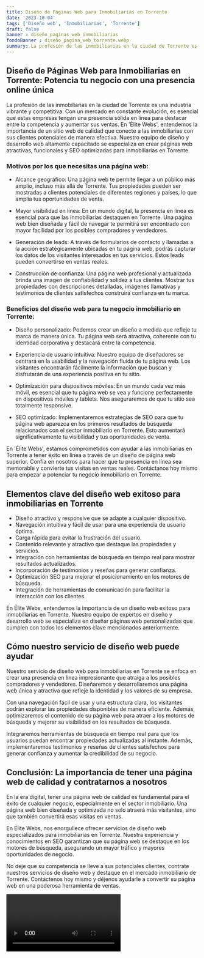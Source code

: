 ```yaml
---
title: Diseño de Páginas Web para Inmobiliarias en Torrente
date: '2023-10-04'
tags: ['Diseño web', 'Inmobiliarias', 'Torrente']
draft: false
banner : diseño_paginas_web_inmobiliarias
fondoBanner : diseño_pagina_web_torrente.webp
summary: La profesión de las inmobiliarias en la ciudad de Torrente es una industria vibrante y competitiva. Con un mercado en constante evolución, es esencial que estas empresas tengan una presencia sólida en línea para destacar entre la competencia y aumentar sus ventas. En 'Élite Webs', entendemos la importancia de un sitio web de calidad que conecte a las inmobiliarias con sus clientes potenciales de manera efectiva. Nuestro equipo de diseño y desarrollo web altamente capacitado se especializa en crear páginas web atractivas, funcionales y SEO optimizadas para inmobiliarias en Torrente.
---
```


## Diseño de Páginas Web para Inmobiliarias en Torrente: Potencia tu negocio con una presencia online única

La profesión de las inmobiliarias en la ciudad de Torrente es una industria vibrante y competitiva. Con un mercado en constante evolución, es esencial que estas empresas tengan una presencia sólida en línea para destacar entre la competencia y aumentar sus ventas. En 'Élite Webs', entendemos la importancia de un sitio web de calidad que conecte a las inmobiliarias con sus clientes potenciales de manera efectiva. Nuestro equipo de diseño y desarrollo web altamente capacitado se especializa en crear páginas web atractivas, funcionales y SEO optimizadas para inmobiliarias en Torrente.

### Motivos por los que necesitas una página web:

- Alcance geográfico: Una página web te permite llegar a un público más amplio, incluso más allá de Torrente. Tus propiedades pueden ser mostradas a clientes potenciales de diferentes regiones y países, lo que amplía tus oportunidades de venta.

- Mayor visibilidad en línea: En un mundo digital, la presencia en línea es esencial para que las inmobiliarias destaquen en Torrente. Una página web bien diseñada y fácil de navegar te permitirá ser encontrado con mayor facilidad por los posibles compradores y vendedores.

- Generación de leads: A través de formularios de contacto y llamadas a la acción estratégicamente ubicadas en tu página web, podrás capturar los datos de los visitantes interesados en tus servicios. Estos leads pueden convertirse en ventas reales.

- Construcción de confianza: Una página web profesional y actualizada brinda una imagen de confiabilidad y solidez a tus clientes. Mostrar tus propiedades con descripciones detalladas, imágenes llamativas y testimonios de clientes satisfechos construirá confianza en tu marca.

### Beneficios del diseño web para tu negocio inmobiliario en Torrente:

- Diseño personalizado: Podemos crear un diseño a medida que refleje tu marca de manera única. Tu página web será atractiva, coherente con tu identidad corporativa y destacará entre la competencia.

- Experiencia de usuario intuitiva: Nuestro equipo de diseñadores se centrará en la usabilidad y la navegación fluida de tu página web. Los visitantes encontrarán fácilmente la información que buscan y disfrutarán de una experiencia positiva en tu sitio.

- Optimización para dispositivos móviles: En un mundo cada vez más móvil, es esencial que tu página web se vea y funcione perfectamente en dispositivos móviles y tablets. Nos aseguraremos de que tu sitio sea totalmente responsive.

- SEO optimizado: Implementaremos estrategias de SEO para que tu página web aparezca en los primeros resultados de búsqueda relacionados con el sector inmobiliario en Torrente. Esto aumentará significativamente tu visibilidad y tus oportunidades de venta.

En 'Élite Webs', estamos comprometidos con ayudar a las inmobiliarias en Torrente a tener éxito en línea a través de un diseño de página web superior. Confía en nosotros para hacer que tu presencia en línea sea memorable y convierte tus visitas en ventas reales. Contáctanos hoy mismo para empezar a potenciar tu negocio inmobiliario en Torrente.

<GifSeo />

<Cta />

## Elementos clave del diseño web exitoso para inmobiliarias en Torrente

- Diseño atractivo y responsive que se adapte a cualquier dispositivo.
- Navegación intuitiva y fácil de usar para una experiencia de usuario óptima.
- Carga rápida para evitar la frustración del usuario.
- Contenido relevante y atractivo que destaque las propiedades y servicios.
- Integración con herramientas de búsqueda en tiempo real para mostrar resultados actualizados.
- Incorporación de testimonios y reseñas para generar confianza.
- Optimización SEO para mejorar el posicionamiento en los motores de búsqueda.
- Integración de herramientas de comunicación para facilitar la interacción con los clientes.

En Élite Webs, entendemos la importancia de un diseño web exitoso para inmobiliarias en Torrente. Nuestro equipo de expertos en diseño y desarrollo web se especializa en diseñar páginas web personalizadas que cumplen con todos los elementos clave mencionados anteriormente.

## Cómo nuestro servicio de diseño web puede ayudar

Nuestro servicio de diseño web para inmobiliarias en Torrente se enfoca en crear una presencia en línea impresionante que atraiga a los posibles compradores y vendedores. Diseñaremos y desarrollaremos una página web única y atractiva que refleje la identidad y los valores de su empresa.

Con una navegación fácil de usar y una estructura clara, los visitantes podrán explorar las propiedades disponibles de manera eficiente. Además, optimizaremos el contenido de su página web para atraer a los motores de búsqueda y mejorar su visibilidad en los resultados de búsqueda.

Integraremos herramientas de búsqueda en tiempo real para que los usuarios puedan encontrar propiedades actualizadas al instante. Además, implementaremos testimonios y reseñas de clientes satisfechos para generar confianza y aumentar la credibilidad de su negocio.

## Conclusión: La importancia de tener una página web de calidad y contratarnos a nosotros

En la era digital, tener una página web de calidad es fundamental para el éxito de cualquier negocio, especialmente en el sector inmobiliario. Una página web bien diseñada y optimizada no solo atraerá más visitantes, sino que también convertirá esas visitas en ventas.

En Élite Webs, nos enorgullece ofrecer servicios de diseño web especializados para inmobiliarias en Torrente. Nuestra experiencia y conocimientos en SEO garantizan que su página web se destaque en los motores de búsqueda, asegurando un mayor tráfico y mayores oportunidades de negocio.

No deje que su competencia se lleve a sus potenciales clientes, contrate nuestros servicios de diseño web y destaque en el mercado inmobiliario de Torrente. Contáctenos hoy mismo y déjenos ayudarle a convertir su página web en una poderosa herramienta de ventas.

<Video />

<CtaBot job='Inmobiliarias' city='Torrente'/>

<Gmaps query='Torrente+españa+maps' />